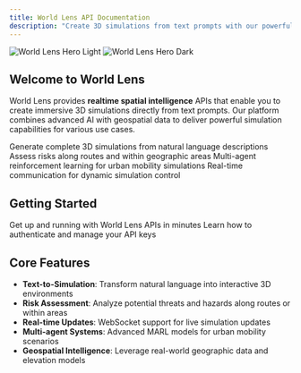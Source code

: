 ```yaml
---
title: World Lens API Documentation
description: "Create 3D simulations from text prompts with our powerful spatial intelligence APIs"
---
```


<img
  className="block dark:hidden"
  src="https://worldlens.co/static/world_lens_map_simulator_tool.jpg"
  alt="World Lens Hero Light"
/>
<img
  className="hidden dark:block"
  src="https://worldlens.co/static/world_lens_map_simulator_tool.jpg"
  alt="World Lens Hero Dark"
/>

## Welcome to World Lens

World Lens provides **realtime spatial intelligence** APIs that enable you to create immersive 3D simulations directly from text prompts. Our platform combines advanced AI with geospatial data to deliver powerful simulation capabilities for various use cases.

<CardGroup cols={2}>
  <Card
    title="Text to 3D Simulation"
    icon="cube"
    href="/api-reference/simulation/text-to-3d"
  >
    Generate complete 3D simulations from natural language descriptions
  </Card>
  <Card
    title="Risk Analysis"
    icon="shield-exclamation"
    href="/api-reference/risk/route-analysis"
  >
    Assess risks along routes and within geographic areas
  </Card>
  <Card
    title="Urban Mobility MARL"
    icon="car"
    href="/api-reference/marl/websocket-overview"
  >
    Multi-agent reinforcement learning for urban mobility simulations
  </Card>
  <Card
    title="WebSocket Interface"
    icon="bolt"
    href="/api-reference/marl/websocket-overview"
  >
    Real-time communication for dynamic simulation control
  </Card>
</CardGroup>

## Getting Started

<CardGroup cols={2}>
  <Card
    title="Quick Start Guide"
    icon="rocket"
    href="/quickstart"
  >
    Get up and running with World Lens APIs in minutes
  </Card>
  <Card
    title="Authentication"
    icon="key"
    href="/authentication"
  >
    Learn how to authenticate and manage your API keys
  </Card>
</CardGroup>

## Core Features

- **Text-to-Simulation**: Transform natural language into interactive 3D environments
- **Risk Assessment**: Analyze potential threats and hazards along routes or within areas
- **Real-time Updates**: WebSocket support for live simulation updates
- **Multi-agent Systems**: Advanced MARL models for urban mobility scenarios
- **Geospatial Intelligence**: Leverage real-world geographic data and elevation models
